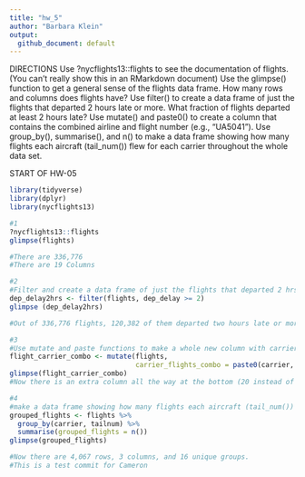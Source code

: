 ```yaml
---
title: "hw_5"
author: "Barbara Klein"
output:
  github_document: default
---
```


DIRECTIONS 
Use ?nycflights13::flights to see the documentation of flights. (You can’t really show this in an RMarkdown document)
Use the glimpse() function to get a general sense of the flights data frame. How many rows and columns does flights have?
Use filter() to create a data frame of just the flights that departed 2 hours late or more. What fraction of flights departed at least 2 hours late?
Use mutate() and paste0() to create a column that contains the combined airline and flight number (e.g., “UA5041”).
Use group_by(), summarise(), and n() to make a data frame showing how many flights each aircraft (tail_num()) flew for each carrier throughout the whole data set.

START OF HW-05 
```r
library(tidyverse)
library(dplyr)
library(nycflights13)
```

```r
#1
?nycflights13::flights
glimpse(flights)

#There are 336,776 
#There are 19 Columns
```

```r
#2
#Filter and create a data frame of just the flights that departed 2 hrs late or more (this means 2 hours AND more than that, so >= 2)
dep_delay2hrs <- filter(flights, dep_delay >= 2)
glimpse (dep_delay2hrs)

#Out of 336,776 flights, 120,382 of them departed two hours late or more (so ~35% of flights).
```


```r
#3
#Use mutate and paste functions to make a whole new column with carrier and flight number combined.
flight_carrier_combo <- mutate(flights, 
                               carrier_flights_combo = paste0(carrier, flight))
glimpse(flight_carrier_combo)
#Now there is an extra column all the way at the bottom (20 instead of 19).
```
                                  
```r
#4
#make a data frame showing how many flights each aircraft (tail_num()) flew for each carrier using the group_by(), summarise(), and n() functions. 
grouped_flights <- flights %>%
  group_by(carrier, tailnum) %>%
  summarise(grouped_flights = n()) 
glimpse(grouped_flights)  

#Now there are 4,067 rows, 3 columns, and 16 unique groups. 
#This is a test commit for Cameron          
```

